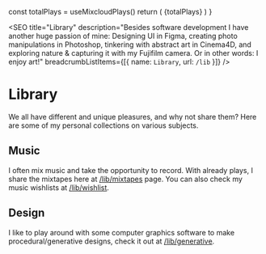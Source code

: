 
  const totalPlays = useMixcloudPlays()
  return (
    <span>{totalPlays}</span>
  )
}

<SEO
  title="Library"
  description="Besides software development I have another huge passion of mine: Designing UI in Figma, creating photo manipulations in Photoshop, tinkering with abstract art in Cinema4D, and exploring nature & capturing it with my Fujifilm camera. Or in other words: I enjoy art!"
  breadcrumbListItems={[{ name: `Library`, url: `/lib` }]}
/>


# Library

We all have different and unique pleasures, and why not share them? Here are some of my personal collections on various subjects.

## Music

I often mix music and take the opportunity to record. With already <MixcloudPlayCount /> plays, I share the mixtapes here at [/lib/mixtapes](/lib/mixtapes) page. You can also check my music wishlists at [/lib/wishlist](/lib/wishlist).

## Design

I like to play around with some computer graphics software to make procedural/generative designs, check it out at [/lib/generative](/lib/generative).
